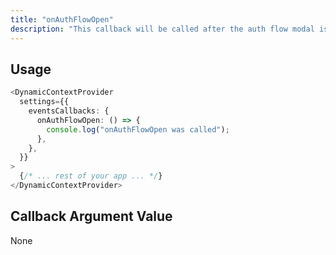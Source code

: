 ```yaml
---
title: "onAuthFlowOpen"
description: "This callback will be called after the auth flow modal is opened."
---
```


## Usage

```typescript
<DynamicContextProvider
  settings={{
    eventsCallbacks: {
      onAuthFlowOpen: () => {
        console.log("onAuthFlowOpen was called");
      },
    },
  }}
>
  {/* ... rest of your app ... */}
</DynamicContextProvider>
```

## Callback Argument Value

None
